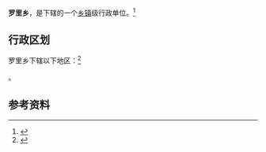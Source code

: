 {{中国乡级行政区|52/26/31/203/000}}

'''罗里乡'''，是{{PRC admin/fullname|52/26/31/203/000|3}}下辖的一个[[乡镇|乡镇]]级行政单位。<ref>{{PRC admin/ref sgc|{{PRC admin/parent|52/26/31/203/000}}}}</ref>

== 行政区划 ==

罗里乡下辖以下地区：<ref>{{PRC admin/ref sgc|52/26/31/203/000}}</ref>

{{PRC admin/children|52/26/31/203/000}}。

== 参考资料 ==

{{reflist}}

{{行政区划小作品}}
{{PRC admin/navcat|52/26/31/203/000}}